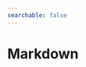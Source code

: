 ```yaml
---
searchable: false
---
```



# Markdown

<Cards>
    <Card
        icon={" 📄 "}
        title="Basics of Markdown"
        href="/contributing/formatting/basic-markdown"
    />
    <Card
        icon={" 📄 "}
        title="Extended Markdown"
        href="/contributing/formatting/extended-markdown"
    />
    <Card icon={" 📄 "} title="Nextra" href="/contributing/formatting/nextra" />
</Cards>
